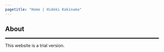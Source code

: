 ```yaml
---
pagetitle: "Home | Hideki Kakinuma"
---
```


## About
<hr style="border-top: 2px solid #000;" />
This website is a trial version.

